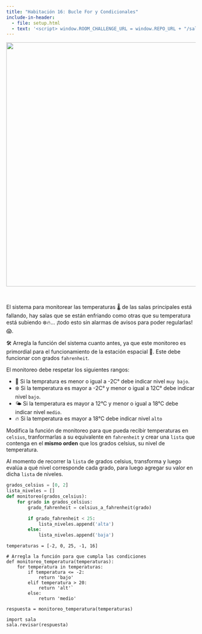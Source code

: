 ```yaml
---
title: "Habitación 16: Bucle For y Condicionales"
include-in-header:
  - file: setup.html
  - text: '<script> window.ROOM_CHALLENGE_URL = window.REPO_URL + "/sala_16.py"; </script>'
---
```


<center>
<img src="./img/sala_16.png" width="650">
</center>

<br/>

El sistema para monitorear las temperaturas 🌡️ de las salas principales está fallando, hay salas que se están enfriando
como otras que su temperatura está subiendo ❄️🔥... ¡todo esto sin alarmas de avisos para poder regularlas!😱.

🛠️ Arregla la función del sistema cuanto antes, ya que este monitoreo es primordial para el
funcionamiento de la estación espacial 🚨. Este debe funcionar con grados `fahrenheit`.

El monitoreo debe respetar los siguientes rangos:

- 🧊 Si la tempratura es menor o igual a -2C° debe indicar nivel `muy bajo`.
- ❄️ Si la temperatura es mayor a -2C° y menor o igual a 12C° debe indicar nivel `bajo`.
- 🌤️ Si la temperatura es mayor a 12°C y menor o igual a 18°C debe indicar nivel `medio`.
- 🔥 Si la temperatura es mayor a 18°C debe indicar nivel `alto`

<div class="alert alert-info">
Modifica la función de monitoreo para que pueda recibir temperaturas en `celsius`, tranformarlas a su equivalente en `fahrenheit` y crear una `lista`
que contenga en el **mismo orden** que los grados celsius, su nivel de temperatura.

</div>

::: {.callout-tip title="Pista" collapse="true"}
Al momento de recorrer la `lista` de grados celsius, transforma y luego evalúa a qué nivel corresponde cada grado, para luego agregar su valor
 en dicha `lista` de niveles.

```python
grados_celsius = [0, 2]
lista_niveles = []
def monitoreo(grados_celsius):
    for grado in grados_celsius:
        grado_fahrenheit = celsius_a_fahrenheit(grado)

        if grado_fahrenheit < 25:
            lista_niveles.append('alta')
        else:
            lista_niveles.append('baja')
```
:::

```pyodide-python
temperaturas = [-2, 0, 25, -1, 16]

# Arregla la función para que cumpla las condiciones
def monitoreo_temperatura(temperaturas):
    for temperatura in temperaturas:
        if temperatura <= -2:
            return 'bajo'
        elif temperatura > 20:
            return 'alt'`
        else:
            return 'medio'

respuesta = monitoreo_temperatura(temperaturas)

import sala
sala.revisar(respuesta)
```